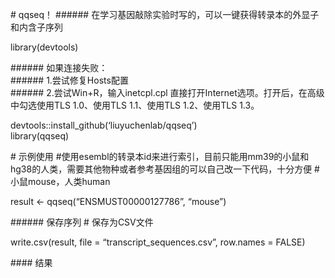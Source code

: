  # qqseq！ 
  ###### 在学习基因敲除实验时写的，可以一键获得转录本的外显子和内含子序列


  library(devtools)  


  ###### 如果连接失败：  
  ###### 1.尝试修复Hosts配置  
  ###### 2.尝试Win+R，输入inetcpl.cpl 直接打开Internet选项。打开后，在高级中勾选使用TLS 1.0、使用TLS 1.1、使用TLS 1.2、使用TLS 1.3。


  devtools::install_github('liuyuchenlab/qqseq')  
  library(qqseq) 


  # 示例使用
  #使用esembl的转录本id来进行索引，目前只能用mm39的小鼠和hg38的人类，需要其他物种或者参考基因组的可以自己改一下代码，十分方便
  #小鼠mouse，人类human


  result <- qqseq("ENSMUST00000127786", "mouse")


  ###### 保存序列
  # 保存为CSV文件


  write.csv(result, file = "transcript_sequences.csv", row.names = FALSE)

  #### 结果



